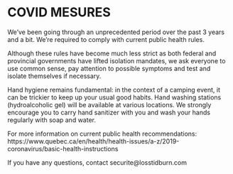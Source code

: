 #  COVID MESURES {-}

We’ve been going through an unprecedented period over the past 3 years and a bit. We’re required to comply with current public health rules.

Although these rules have become much less strict as both federal and provincial governments have lifted isolation mandates, we ask everyone to use common sense, pay attention to possible symptoms and test and isolate themselves if necessary.

Hand hygiene remains fundamental: in the context of a camping event, it can be trickier to keep up your usual good habits. Hand washing stations (hydroalcoholic gel) will be available at various locations. We strongly encourage you to carry hand sanitizer with you and wash your hands regularly with soap and water.

For more information on current public health recommendations: https://www.quebec.ca/en/health/health-issues/a-z/2019-coronavirus/basic-health-instructions

If you have any questions, contact securite@losstidburn.com